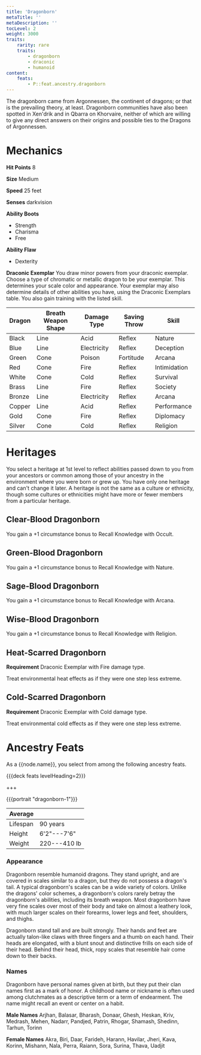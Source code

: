 ```yaml
---
title: 'Dragonborn'
metaTitle: ''
metaDescription: ''
tocLevel: 2
weight: 3000
traits:
    rarity: rare
    traits:
        - dragonborn
        - draconic
        - humanoid
content:
    feats:
        - P::feat.ancestry.dragonborn
---
```


The dragonborn came from Argonnessen, the continent of dragons; or that is the prevailing theory, at least. Dragonborn communities have also been spotted in Xen'drik and in Qbarra on Khorvaire, neither of which are willing to give any direct answers on their origins and possible ties to the Dragons of Argonnessen.

# Mechanics

**Hit Points** 8

**Size** Medium

**Speed** 25 feet

**Senses** darkvision

**Ability Boots**

-   Strength
-   Charisma
-   Free

**Ability Flaw**

-   Dexterity

**Draconic Exemplar** You draw minor powers from your draconic exemplar. Choose a type of chromatic or metallic dragon to be your exemplar. This determines your scale color and appearance. Your exemplar may also determine details of other abilities you have, using the Draconic Exemplars table. You also gain training with the listed skill.

| Dragon | Breath Weapon Shape | Damage Type | Saving Throw | Skill        |
| ------ | ------------------- | ----------- | ------------ | ------------ |
| Black  | Line                | Acid        | Reflex       | Nature       |
| Blue   | Line                | Electricity | Reflex       | Deception    |
| Green  | Cone                | Poison      | Fortitude    | Arcana       |
| Red    | Cone                | Fire        | Reflex       | Intimidation |
| White  | Cone                | Cold        | Reflex       | Survival     |
| Brass  | Line                | Fire        | Reflex       | Society      |
| Bronze | Line                | Electricity | Reflex       | Arcana       |
| Copper | Line                | Acid        | Reflex       | Performance  |
| Gold   | Cone                | Fire        | Reflex       | Diplomacy    |
| Silver | Cone                | Cold        | Reflex       | Religion     |

# Heritages

You select a heritage at 1st level to reflect abilities passed down to you from your ancestors or common among those of your ancestry in the environment where you were born or grew up. You have only one heritage and can't change it later. A heritage is not the same as a culture or ethnicity, though some cultures or ethnicities might have more or fewer members from a particular heritage.

## Clear-Blood Dragonborn

You gain a +1 circumstance bonus to Recall Knowledge with Occult.

## Green-Blood Dragonborn

You gain a +1 circumstance bonus to Recall Knowledge with Nature.

## Sage-Blood Dragonborn

You gain a +1 circumstance bonus to Recall Knowledge with Arcana.

## Wise-Blood Dragonborn

You gain a +1 circumstance bonus to Recall Knowledge with Religion.

## Heat-Scarred Dragonborn

**Requirement** Draconic Exemplar with Fire damage type.

Treat environmental heat effects as if they were one step less extreme.

## Cold-Scarred Dragonborn

**Requirement** Draconic Exemplar with Cold damage type.

Treat environmental cold effects as if they were one step less extreme.

# Ancestry Feats

As a {{node.name}}, you select from among the following ancestry feats.

{{{deck feats levelHeading=2}}}

+++

{{{portrait "dragonborn-1"}}}

| Average  |              |
| -------- | ------------ |
| Lifespan | 90 years     |
| Height   | 6'2"---7'6"  |
| Weight   | 220---410 lb |

### Appearance

Dragonborn resemble humanoid dragons. They stand upright, and are covered in scales similar to a dragon, but they do not possess a dragon's tail. A typical dragonborn's scales can be a wide variety of colors. Unlike the dragons' color schemes, a dragonborn's colors rarely betray the dragonborn's abilities, including its breath weapon. Most dragonborn have very fine scales over most of their body and take on almost a leathery look, with much larger scales on their forearms, lower legs and feet, shoulders, and thighs.

Dragonborn stand tall and are built strongly. Their hands and feet are actually talon-like claws with three fingers and a thumb on each hand. Their heads are elongated, with a blunt snout and distinctive frills on each side of their head. Behind their head, thick, ropy scales that resemble hair come down to their backs.

### Names

Dragonborn have personal names given at birth, but they put their clan names first as a mark of honor. A childhood name or nickname is often used among clutchmates as a descriptive term or a term of endearment. The name might recall an event or center on a habit.

**Male Names** Arjhan, Balasar, Bharash, Donaar, Ghesh, Heskan, Kriv, Medrash, Mehen, Nadarr, Pandjed, Patrin, Rhogar, Shamash, Shedinn, Tarhun, Torinn

**Female Names** Akra, Biri, Daar, Farideh, Harann, Havilar, Jheri, Kava, Korinn, Mishann, Nala, Perra, Raiann, Sora, Surina, Thava, Uadjit
